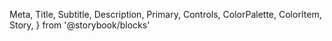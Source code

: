   Meta,
  Title,
  Subtitle,
  Description,
  Primary,
  Controls,
  ColorPalette,
  ColorItem,
  Story,
} from '@storybook/blocks'

<Meta of={LongButton} />

<Title />

<Subtitle>
  [RESOURCE](https://github.com/Hapnees/ivi/tree/development/src/components/UI/Buttons/LongButton)
</Subtitle>
<Description />
<Primary />
<Controls />

## Цветовая палитра

<br />

<ColorPalette>
  <ColorItem
    title='Цвет кнопки'
    subtitle='При действиях над ней'
    colors={{ Default: '#1f1b2e', Hover: '#231f34' }}
  />
</ColorPalette>
